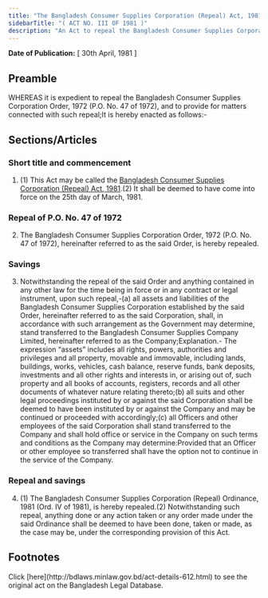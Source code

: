 ```yaml
---
title: "The Bangladesh Consumer Supplies Corporation (Repeal) Act, 1981"
sidebarTitle: "( ACT NO. III OF 1981 )"
description: "An Act to repeal the Bangladesh Consumer Supplies Corporation Order, 1972."
---
```


**Date of Publication:** [ 30th April, 1981 ]

## Preamble

WHEREAS it is expedient to repeal the Bangladesh Consumer Supplies Corporation Order, 1972 (P.O. No. 47 of 1972), and to provide for matters connected with such repeal;It is hereby enacted as follows:-

## Sections/Articles

### Short title and commencement

1. (1) This Act may be called the [Bangladesh Consumer Supplies Corporation (Repeal) Act, 1981](/laws/volume-22/act-612 "Bangladesh Consumer Supplies Corporation (Repeal) Act, 1981").(2) It shall be deemed to have come into force on the 25th day of March, 1981.

### Repeal of P.O. No. 47 of 1972

2. The Bangladesh Consumer Supplies Corporation Order, 1972 (P.O. No. 47 of 1972), hereinafter referred to as the said Order, is hereby repealed.

### Savings

3. Notwithstanding the repeal of the said Order and anything contained in any other law for the time being in force or in any contract or legal instrument, upon such repeal,-(a) all assets and liabilities of the Bangladesh Consumer Supplies Corporation established by the said Order, hereinafter referred to as the said Corporation, shall, in accordance with such arrangement as the Government may determine, stand transferred to the Bangladesh Consumer Supplies Company Limited, hereinafter referred to as the Company;Explanation.- The expression “assets” includes all rights, powers, authorities and privileges and all property, movable and immovable, including lands, buildings, works, vehicles, cash balance, reserve funds, bank deposits, investments and all other rights and interests in, or arising out of, such property and all books of accounts, registers, records and all other documents of whatever nature relating thereto;(b) all suits and other legal proceedings instituted by or against the said Corporation shall be deemed to have been instituted by or against the Company and may be continued or proceeded with accordingly;(c) all Officers and other employees of the said Corporation shall stand transferred to the Company and shall hold office or service in the Company on such terms and conditions as the Company may determine:Provided that an Officer or other employee so transferred shall have the option not to continue in the service of the Company.

### Repeal and savings

4. (1) The Bangladesh Consumer Supplies Corporation (Repeal) Ordinance, 1981 (Ord. IV of 1981), is hereby repealed.(2) Notwithstanding such repeal, anything done or any action taken or any order made under the said Ordinance shall be deemed to have been done, taken or made, as the case may be, under the corresponding provision of this Act.

## Footnotes

<Note>
  Click [here](http://bdlaws.minlaw.gov.bd/act-details-612.html) to see the original act on the Bangladesh Legal Database.
</Note>
